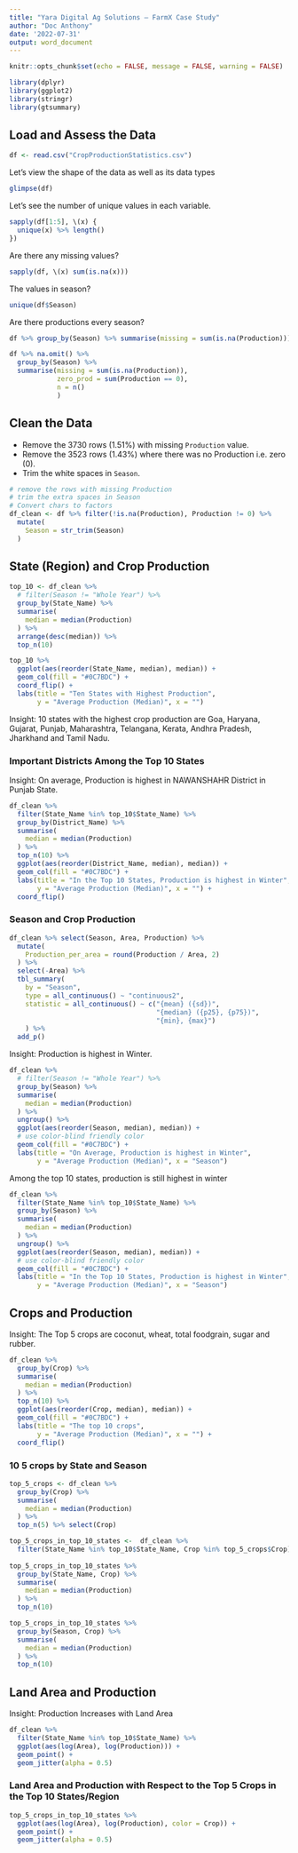 ---
title: "Yara Digital Ag Solutions – FarmX Case Study"
author: "Doc Anthony"
date: '2022-07-31'
output: word_document
---

```{r setup, include=FALSE}
knitr::opts_chunk$set(echo = FALSE, message = FALSE, warning = FALSE)
```

```{r}
library(dplyr)
library(ggplot2)
library(stringr)
library(gtsummary)

```

## Load and Assess the Data

```{r}

df <- read.csv("CropProductionStatistics.csv")

```

Let's view the shape of the data as well as its data types

```{r}
glimpse(df)

```

Let's see the number of unique values in each variable.

```{r}

sapply(df[1:5], \(x) {
  unique(x) %>% length()
})

```

Are there any missing values?

```{r}

sapply(df, \(x) sum(is.na(x)))

```

The values in season?

```{r}

unique(df$Season)

```

Are there productions every season?

```{r}

df %>% group_by(Season) %>% summarise(missing = sum(is.na(Production)))

df %>% na.omit() %>% 
  group_by(Season) %>% 
  summarise(missing = sum(is.na(Production)),
            zero_prod = sum(Production == 0),
            n = n()
            )

```


## Clean the Data


- Remove the 3730 rows (1.51%) with missing `Production` value.
- Remove the 3523 rows (1.43%) where there was no Production i.e. zero (0).
- Trim the white spaces in `Season`.

```{r}

# remove the rows with missing Production
# trim the extra spaces in Season
# Convert chars to factors
df_clean <- df %>% filter(!is.na(Production), Production != 0) %>% 
  mutate(
    Season = str_trim(Season)
  )

```



## State (Region) and Crop Production


```{r}

top_10 <- df_clean %>% 
  # filter(Season != "Whole Year") %>%
  group_by(State_Name) %>%
  summarise(
    median = median(Production)
  ) %>% 
  arrange(desc(median)) %>% 
  top_n(10) 

top_10 %>%
  ggplot(aes(reorder(State_Name, median), median)) +
  geom_col(fill = "#0C7BDC") +
  coord_flip() +
  labs(title = "Ten States with Highest Production", 
       y = "Average Production (Median)", x = "")


```


Insight: 10 states with the highest crop production are Goa, Haryana, Gujarat, Punjab, Maharashtra, Telangana, Kerata, Andhra Pradesh, Jharkhand and Tamil Nadu.


### Important Districts Among the Top 10 States

Insight: On average, Production is highest in NAWANSHAHR District in Punjab State.

```{r}

df_clean %>% 
  filter(State_Name %in% top_10$State_Name) %>% 
  group_by(District_Name) %>%
  summarise(
    median = median(Production)
  ) %>%
  top_n(10) %>%
  ggplot(aes(reorder(District_Name, median), median)) +
  geom_col(fill = "#0C7BDC") +
  labs(title = "In the Top 10 States, Production is highest in Winter", 
       y = "Average Production (Median)", x = "") +
  coord_flip()
```


### Season and Crop Production

```{r}

df_clean %>% select(Season, Area, Production) %>%
  mutate(
    Production_per_area = round(Production / Area, 2) 
  ) %>%
  select(-Area) %>%
  tbl_summary(
    by = "Season",
    type = all_continuous() ~ "continuous2",
    statistic = all_continuous() ~ c("{mean} ({sd})",
                                     "{median} ({p25}, {p75})", 
                                     "{min}, {max}")
    ) %>%
  add_p()

```

Insight: Production is highest in Winter.

```{r}

df_clean %>% 
  # filter(Season != "Whole Year") %>% 
  group_by(Season) %>%
  summarise(
    median = median(Production)
  ) %>%
  ungroup() %>%
  ggplot(aes(reorder(Season, median), median)) +
  # use color-blind friendly color
  geom_col(fill = "#0C7BDC") +
  labs(title = "On Average, Production is highest in Winter", 
       y = "Average Production (Median)", x = "Season")
```

Among the top 10 states, production is still highest in winter

```{r}

df_clean %>% 
  filter(State_Name %in% top_10$State_Name) %>% 
  group_by(Season) %>%
  summarise(
    median = median(Production)
  ) %>%
  ungroup() %>%
  ggplot(aes(reorder(Season, median), median)) +
  # use color-blind friendly color
  geom_col(fill = "#0C7BDC") +
  labs(title = "In the Top 10 States, Production is highest in Winter", 
       y = "Average Production (Median)", x = "Season")
```


## Crops and Production

Insight: The Top 5 crops are coconut, wheat, total foodgrain, sugar and rubber.

```{r}

df_clean %>% 
  group_by(Crop) %>%
  summarise(
    median = median(Production)
  ) %>%
  top_n(10) %>%
  ggplot(aes(reorder(Crop, median), median)) +
  geom_col(fill = "#0C7BDC") +
  labs(title = "The top 10 crops", 
       y = "Average Production (Median)", x = "") +
  coord_flip()

```


### 10 5 crops by State and Season


```{r}

top_5_crops <- df_clean %>% 
  group_by(Crop) %>%
  summarise(
    median = median(Production)
  ) %>%
  top_n(5) %>% select(Crop)

top_5_crops_in_top_10_states <-  df_clean %>% 
  filter(State_Name %in% top_10$State_Name, Crop %in% top_5_crops$Crop)
  
top_5_crops_in_top_10_states %>%
  group_by(State_Name, Crop) %>%
  summarise(
    median = median(Production)
  ) %>%
  top_n(10)

top_5_crops_in_top_10_states %>%
  group_by(Season, Crop) %>%
  summarise(
    median = median(Production)
  ) %>%
  top_n(10)

```


## Land Area and Production

Insight: Production Increases with Land Area

```{r}

df_clean %>%
  filter(State_Name %in% top_10$State_Name) %>% 
  ggplot(aes(log(Area), log(Production))) +
  geom_point() +
  geom_jitter(alpha = 0.5)
```


### Land Area and Production with Respect to the Top 5 Crops in the Top 10 States/Region

```{r}

top_5_crops_in_top_10_states %>%
  ggplot(aes(log(Area), log(Production), color = Crop)) +
  geom_point() +
  geom_jitter(alpha = 0.5)

```

